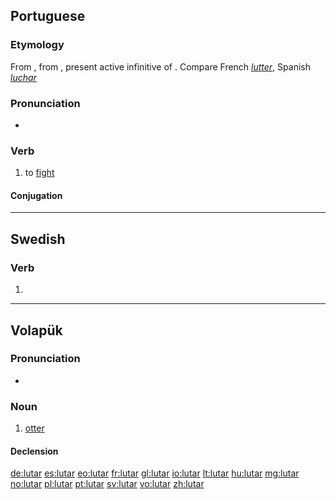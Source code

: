 ==Portuguese==

===Etymology===
From {{etyl|la|pt}} {{term||luctāre|lang=la}}, from {{term|luctari|luctārī|lang=la}}, present active infinitive of {{term|luctor||struggle|lang=la}}. Compare French ''[[lutter]]'', Spanish ''[[luchar]]''

===Pronunciation===
* {{a|PT}} {{IPA|/lu.ˈtaɾ/|lang=pt}}

===Verb===
{{pt-verb|lut|ar}}

# to [[fight]]

====Conjugation====
{{pt-conj|lut|ar}}

----

==Swedish==

===Verb===
{{head|sv|verb form}}

# {{sv-verb-form-pre|luta}}

----

==Volapük==

===Pronunciation===
* {{IPA|/luˈtaɾ/|lang=vo}}

===Noun===
{{vo-noun}}

# [[otter]]

====Declension====
{{vo-decl-noun}}

[[de:lutar]]
[[es:lutar]]
[[eo:lutar]]
[[fr:lutar]]
[[gl:lutar]]
[[io:lutar]]
[[lt:lutar]]
[[hu:lutar]]
[[mg:lutar]]
[[no:lutar]]
[[pl:lutar]]
[[pt:lutar]]
[[sv:lutar]]
[[vo:lutar]]
[[zh:lutar]]